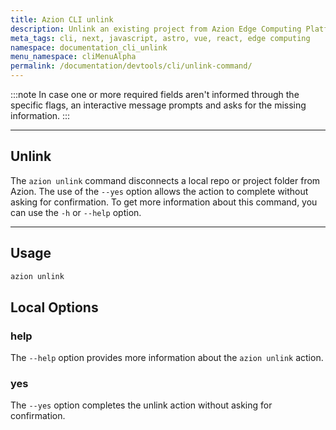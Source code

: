```yaml
---
title: Azion CLI unlink
description: Unlink an existing project from Azion Edge Computing Platform.
meta_tags: cli, next, javascript, astro, vue, react, edge computing
namespace: documentation_cli_unlink
menu_namespace: cliMenuAlpha
permalink: /documentation/devtools/cli/unlink-command/
---
```


:::note 
In case one or more required fields aren't informed through the specific flags, an interactive message prompts and asks for the missing information.
:::

---

## Unlink

The `azion unlink` command disconnects a local repo or project folder from Azion. The use of the `--yes` option allows the action to complete without asking for confirmation. To get more information about this command, you can use the `-h` or `--help` option.

---

## Usage

```bash
azion unlink
```

## Local Options

### help

The `--help` option provides more information about the `azion unlink` action.

### yes

The `--yes` option completes the unlink action without asking for confirmation.

